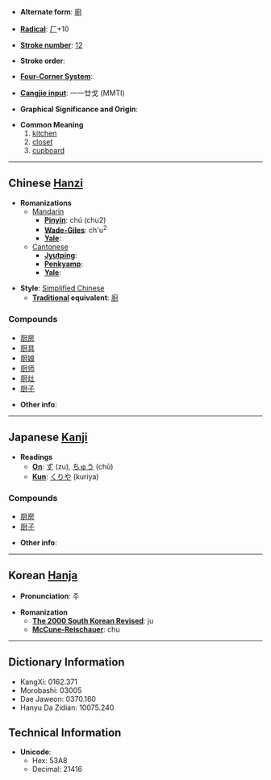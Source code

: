 * '''Alternate form''': [[廚]]

* '''[[Wiktionary:Chinese radical index| Radical]]''': [[Wiktionary:Chinese radical index 厂|厂]]+10

* '''[[Wiktionary:Chinese total strokes index|Stroke number]]''': [[Wiktionary:Chinese total strokes index 12|12]]

* '''Stroke order''': 

* '''[[Wiktionary:Chinese four corner index|Four-Corner System]]''': 

* '''[[Wiktionary:Chinese Cangjie index|Cangjie input]]''': 一一廿戈 (MMTI)

* '''Graphical Significance and Origin''': 

* '''Common Meaning'''
*#[[kitchen]]
*# [[closet]]
*# [[cupboard]]

----

== Chinese [[Hanzi]] ==

* '''Romanizations'''
** [[Mandarin]]
*** '''[[Pinyin]]''': chú (chu2)
*** '''[[Wade-Giles]]''': ch'u<sup>2</sup>
*** '''[[Yale]]''': 
**[[Cantonese]]
***'''[[Jyutping]]''':
***'''[[Penkyamp]]''': 
***'''[[Yale]]''': 

* '''Style''': [[Simplified Chinese]] 
** '''[[Traditional Chinese|Traditional]] equivalent''': [[廚]]

===Compounds===
*[[厨房]]
*[[厨具]]
*[[厨娘]]
*[[厨师]]
*[[厨灶]]
*[[厨子]]

* '''Other info''': 

----

== Japanese [[Kanji]] ==

* '''Readings'''
** '''[[On]]''': [[ず]] (zu), [[ちゅう]] (chū)
** '''[[Kun]]''': [[くりや]] (kuriya)

===Compounds===
*[[厨房]]
*[[厨子]]

* '''Other info''':  

----

== Korean [[Hanja]] ==

* '''Pronunciation''': 주

* '''Romanization'''
** '''[[The 2000 South Korean Revised Romanization|The 2000 South Korean Revised]]''': ju
** '''[[McCune-Reischauer]]''': chu

----

== Dictionary Information ==

* KangXi: 0162.371
* Morobashi: 03005
* Dae Jaweon: 0370.160
* Hanyu Da Zidian: 10075.240

== Technical Information ==

* '''Unicode''':
** Hex: 53A8
** Decimal: 21416